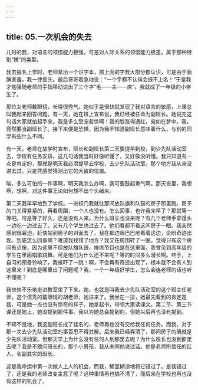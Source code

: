 ```yaml
---
---
---
```

title: 05.一次机会的失去
---




儿时的我，对语言的领悟能力极强，可是对人际关系的领悟能力极差，属于那种特别“嫩”的类型。

我去报名上学时，老师拿出一个识字本，那上面的字我大部分都认识，可是由于腼腆害羞，我一律摇头。最后哥哥着急地说：“一个字都不认得会报不上名！”于是我才勉强随老师的手指移动说出了三个字“毛——主——席”。我就成了一年级的小学生了。

那位女老师戴眼镜，长得很秀气。她似乎是很快就发现了我对语言的敏感，上课总叫我起来回答问题。有一天，她在班上宣布说，我已经被任命为副班长。她说完这句话大家就拍起手来。我是多么受宠若惊啊！我的脸涨得通红，宛如在梦中。我，竟然要当副班长了。接下来便是恐惧，因为我不知道副班长意味着什么，与别的同学有些什么不同。

有一天，老师在放学时宣布，班长和副班长第二天要提早到校，到少先队活动室去，学校有任务安排。这几句话我当时好像听懂了，又好像没听懂。我只知道有一点是肯定的，那就是明天我必须提早去学校，去少先队活动室。那个地方我从来没进去过，只是凭感觉猜测出它的大致的位置。

唉，多么可怕的一件事啊，明天我怎么办啊，我可要鼓起勇气啊。那天夜里，我想啊，想啊，对这件事无论如何想不出个头绪来。

第二天我早早地到了学校。一进校门我就往那间放队旗和队鼓的房子那里跑。房子的门关得紧紧的，再看周围，一个人也没有。怎么回事，也许我来早了？那就等一等吧。可是等了好久，还是没有人来。为什么班长也没来呢？有几个老师手拿馒头一边吃一边过去了。又有几个学生也过去了。他们看都不看这间房子一眼。我突然感到很窘迫，赶快站到房子的对面去了。我在那边眼巴巴地看着这边，企盼奇迹出现。到底怎么回事嘛？难道我找错了地方？我又在周围转了一圈，觉得只有这个房间有点像，因为这里不但放队旗队鼓，排练节目也是在这里面，我曾见到高年级的学生在里面唱歌跳舞。可是他们为什么还不来呢？等的时间多么漫长啊。终于，上自习的预备铃响了，我被吓了一跳！啊，不会再有奇迹出现了，根本就不会有人到这里来！到底是哪里出了问题呢？我，一个一年级好学生，怎么会连老师的话也听不懂呢？

我怏怏不乐地走进教室坐了下来。她，也就是叫我去少先队活动室的这个班主任老师，这个清秀的戴眼镜的胡老师，她进来了。我坐在一排，她最先看到的肯定是我，可是她一点也没有惊奇的样子。她拿起书，带领大家读课文。第二节、第三节课还是她上，她没提到那件事。我以为她总会提到的，但她以后再也没有提到。

不知不觉地，我这副班长成了挂名的，老师再也没有交给我任何任务。而我，对于那一次去少先队活动室的事百思不得其解。后来我已经弄清了，那间房子的确就是少先队活动室。但那天早上为什么没有任何人到那里去呢？为什么班长也没到那里去呢？我是不敢问班长的，那个小男孩，我从未同他说过话。他是老师所信任的红人，名副其实的班长。

这是我命运中第一次做人上人的机会，而我，稀里糊涂地将它错过了。是我错过了，还是我的老师改变主意了呢？这种事情再也搞不清了，而后来在学校也再也没有这样的机会了。